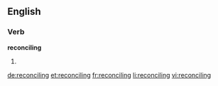 ==English==

===Verb===
'''reconciling'''

# {{present participle of|[[reconcile]]}}

[[de:reconciling]]
[[et:reconciling]]
[[fr:reconciling]]
[[li:reconciling]]
[[vi:reconciling]]